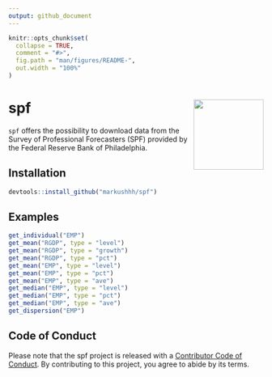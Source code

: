 ---
output: github_document
---

<!-- README.md is generated from README.Rmd. Please edit that file -->

```{r, include = FALSE}
knitr::opts_chunk$set(
  collapse = TRUE,
  comment = "#>",
  fig.path = "man/figures/README-",
  out.width = "100%"
)
```

# spf <a href='https://github.com/markushhh/spf'><img src='man/figures/sticker.png' align="right" height="138.5" /></a>
 
<!-- badges: start -->
<!-- badges: end -->

`spf` offers the possibility to download data from the Survey of Professional Forecasters (SPF) provided by the Federal Reserve Bank of Philadelphia. 

## Installation

```r
devtools::install_github("markushhh/spf")
```

## Examples

```r
get_individual("EMP")
get_mean("RGDP", type = "level")
get_mean("RGDP", type = "growth")
get_mean("RGDP", type = "pct")
get_mean("EMP", type = "level")
get_mean("EMP", type = "pct")
get_mean("EMP", type = "ave")
get_median("EMP", type = "level")
get_median("EMP", type = "pct")
get_median("EMP", type = "ave")
get_dispersion("EMP")
```

## Code of Conduct

Please note that the spf project is released with a [Contributor Code of Conduct](https://contributor-covenant.org/version/2/0/CODE_OF_CONDUCT.html). By contributing to this project, you agree to abide by its terms.
